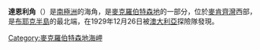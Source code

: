 '''達恩利角'''（{{lang-en|Cape Darnley}}）是[[南極洲|南極洲]]的海角，是[[麥克羅伯特森地|麥克羅伯特森地]]的一部分，位於[[麥肯齊灣|麥肯齊灣]]西部，是[[布耶克半島|布耶克半島]]的最北端，在1929年12月26日被[[澳大利亞|澳大利亞]]探險隊發現。

{{coord|67|43|S|69|30|E|display=title|type:landmark_source:GNIS}}

{{DEFAULTSORT:Cape Darnley}}
[[Category:麥克羅伯特森地海岬|Category:麥克羅伯特森地海岬]]


{{MacRobertsonLand-geo-stub}}